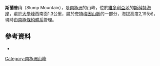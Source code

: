 {{coord|77|52|S|160|43|E|display=title}}

'''斯蘭普山'''（Slump Mountain），是[[南極洲|南極洲]]的山峰，位於[[維多利亞地|維多利亞地]]的[[斯科特海岸|斯科特海岸]]，處於[[大學峰|大學峰]]西南面1.3公里，屬於[[夸特梅因山脈|夸特梅因山脈]]的一部分，海拔高度2,195米，現時由[[南極條約體系|南極條約體系]]管理。

==參考資料==
*{{usgs-gazetteer}}

{{DEFAULTSORT:Slump Mountain}}
[[Category:南極洲山峰|Category:南極洲山峰]]


{{ScottCoast-geo-stub}}
